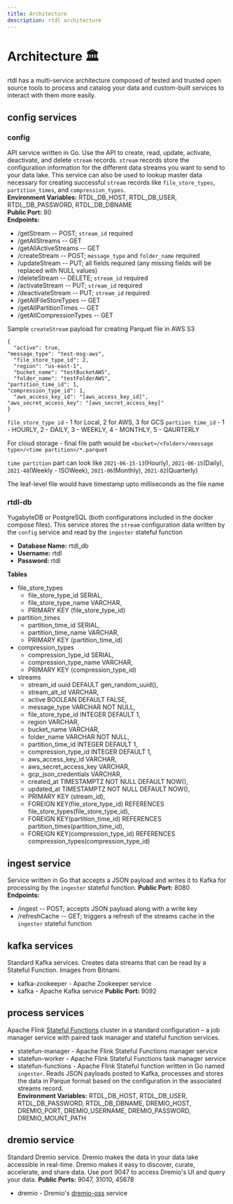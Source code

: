 ```yaml
---
title: Architecture
description: rtdl architecture
---
```


# Architecture 🏛
rtdl has a multi-service architecture composed of tested and trusted open source tools 
to process and catalog your data and custom-built services to interact with them more easily.

## config services

### config
API service written in Go. Use the API to create, read, update, activate, deactivate, 
and delete `stream` records. `stream` records store the configuration information for 
the different data streams you want to send to your data lake. This service can also be 
used to lookup master data necessary for creating successful `stream` records like 
`file_store_types`, `partition_times`, and `compression_types`.  
**Environment Variables:** RTDL_DB_HOST, RTDL_DB_USER, RTDL_DB_PASSWORD, RTDL_DB_DBNAME  
**Public Port:** 80  
**Endpoints:**
  * /getStream -- POST; `stream_id` required
  * /getAllStreams -- GET
  * /getAllActiveStreams -- GET
  * /createStream -- POST; `message_type` and `folder_name` required
  * /updateStream -- PUT; all fields required (any missing fields will be replaced with NULL 
    values)
  * /deleteStream -- DELETE; `stream_id` required
  * /activateStream -- PUT; `stream_id` required
  * /deactivateStream -- PUT; `stream_id` required
  * /getAllFileStoreTypes -- GET
  * /getAllPartitionTimes -- GET
  * /getAllCompressionTypes -- GET
  
  Sample ```createStream``` payload for creating Parquet file in AWS S3
  ```	
  {
	"active": true,
  "message_type": "test-msg-aws",
	"file_store_type_id": 2,
	"region": "us-east-1",
	"bucket_name": "testBucketAWS",
	"folder_name": "testFolderAWS",
  "partition_time_id": 1,
  "compression_type_id": 1,
	"aws_access_key_id": "[aws_access_key_id]",
  "aws_secret_access_key": "[aws_secret_access_key]"
  }
  ```
  
  ```file_store_type_id``` - 1 for Local, 2 for AWS, 3 for GCS
  ```partiion_time_id``` - 1 - HOURLY, 2 - DAILY, 3 - WEEKLY, 4 - MONTHLY, 5 - QAURTERLY
  
  For cloud storage - final file path would be 
  ```<bucket>/<folder>/<message type>/<time partition>/*.parquet```
  
  ```time partition``` part can look like 
	```2021-06-15-13```(Hourly), 
	```2021-06-15```(Daily),
	```2021-48```(Weekly - ISOWeek), 
	```2021-06```(Monthly),
	```2021-02```(Quarterly)
	
  The leaf-level file would have timestamp upto milliseconds as the file name
  

### rtdl-db
YugabyteDB or PostgreSQL (both configurations included in the docker compose files). This service 
stores the `stream` configuration data written by the `config` service and read by the `ingester` 
stateful function  
  * **Database Name:** rtdl_db
  * **Username:** rtdl
  * **Password:** rtdl

**Tables**
  * file_store_types
    * file_store_type_id SERIAL,
    * file_store_type_name VARCHAR,
    * PRIMARY KEY (file_store_type_id)
  * partition_times
    * partition_time_id SERIAL,
    * partition_time_name VARCHAR,
    * PRIMARY KEY (partition_time_id)
  * compression_types
    * compression_type_id SERIAL,
    * compression_type_name VARCHAR,
    * PRIMARY KEY (compression_type_id)
  * streams
    * stream_id uuid DEFAULT gen_random_uuid(),
    * stream_alt_id VARCHAR,
    * active BOOLEAN DEFAULT FALSE,
    * message_type VARCHAR NOT NULL,
    * file_store_type_id INTEGER DEFAULT 1,
    * region VARCHAR,
    * bucket_name VARCHAR,
    * folder_name VARCHAR NOT NULL,
    * partition_time_id INTEGER DEFAULT 1,
    * compression_type_id INTEGER DEFAULT 1,
    * aws_access_key_id VARCHAR,
    * aws_secret_access_key VARCHAR,
    * gcp_json_credentials VARCHAR,
    * created_at TIMESTAMPTZ NOT NULL DEFAULT NOW(),
    * updated_at TIMESTAMPTZ NOT NULL DEFAULT NOW(),
    * PRIMARY KEY (stream_id),
    * FOREIGN KEY(file_store_type_id) REFERENCES file_store_types(file_store_type_id),
    * FOREIGN KEY(partition_time_id) REFERENCES partition_times(partition_time_id),
    * FOREIGN KEY(compression_type_id) REFERENCES compression_types(compression_type_id)

## ingest service
Service written in Go that accepts a JSON payload and writes it to Kafka for processing by the 
`ingester` stateful function. 
**Public Port:** 8080  
**Endpoints:**
  * /ingest -- POST; accepts JSON payload along with a write key
  * /refreshCache -- GET; triggers a refresh of the streams cache in the `ingester` stateful function

## kafka services
Standard Kafka services. Creates data streams that can be read by a Stateful Function. Images from Bitnami.
  * kafka-zookeeper - Apache Zookeeper service
  * kafka - Apache Kafka service
    **Public Port:** 9092

## process services
Apache Flink [Stateful Functions](https://flink.apache.org/stateful-functions.html) cluster in a standard 
configuration – a job manager service with paired task manager and stateful function services.
  * statefun-manager - Apache Flink Stateful Functions manager service  
  * statefun-worker - Apache Flink Stateful Functions task manager service
  * statefun-functions - Apache Flink Stateful function written in Go named `ingester`. Reads JSON 
    payloads posted to Kafka, processes and stores the data in Parque format based on the configuration 
    in the associated streams record.  
    **Environment Variables:** RTDL_DB_HOST, RTDL_DB_USER, RTDL_DB_PASSWORD, RTDL_DB_DBNAME, DREMIO_HOST, 
    DREMIO_PORT, DREMIO_USERNAME, DREMIO_PASSWORD, DREMIO_MOUNT_PATH


## dremio service
Standard Dremio service. Dremio makes the data in your data lake accessible in real-time. Dremio makes it easy 
to discover, curate, accelerate, and share data. Use port 9047 to access Dremio's UI and query your data.
**Public Ports:** 9047, 31010, 45678  
  * dremio - Dremio's [dremio-oss](https://github.com/dremio/dremio-oss) service
  